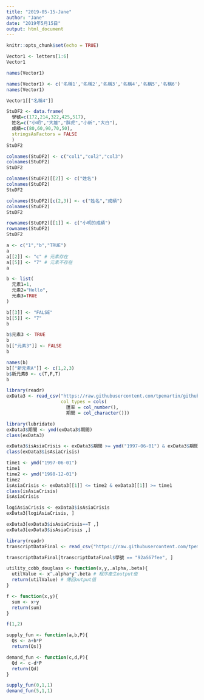 ```yaml
---
title: "2019-05-15-Jane"
author: "Jane"
date: "2019年5月15日"
output: html_document
---
```


```r
knitr::opts_chunk$set(echo = TRUE)
```

```r
Vector1 <- letters[1:6]
Vector1

names(Vector1)
```

```r
names(Vector1) <- c('名稱1','名稱2','名稱3','名稱4','名稱5','名稱6')
names(Vector1)
```

```r
Vector1[["名稱4"]]
```

```r
StuDF2 <- data.frame(
  學號=c(172,214,322,425,517),
  姓名=c("小明","大雄","胖虎","小新","大白"),
  成績=c(80,60,90,70,50),
  stringsAsFactors = FALSE
  )
StuDF2 

```

```r
colnames(StuDF2) <- c("col1","col2","col3")
colnames(StuDF2)
StuDF2
```

```r
colnames(StuDF2)[[2]] <- c("姓名")
colnames(StuDF2)
StuDF2
```

```r
colnames(StuDF2)[c(2,3)] <- c("姓名","成績")
colnames(StuDF2)
StuDF2
```

```r
rownames(StuDF2)[[1]] <- c("小明的成績")
rownames(StuDF2)
StuDF2
```

```r
a <- c("1","b","TRUE")
a
a[[2]] <- "c" # 元素存在
a[[5]] <- "7" # 元素不存在
a
```

```r
b <- list(
  元素1=1,
  元素2="Hello",
  元素3=TRUE
)
```

```r
b[[3]] <- "FALSE"
b[[5]] <- "7"
b
```

```r
b$元素3 <- TRUE
b
b[["元素3"]] <- FALSE
b
```

```r
names(b)
b[["新元素A"]] <- c(1,2,3)
b$新元素B <- c(T,F,T)
b
```

```r
library(readr)
exData3 <- read_csv("https://raw.githubusercontent.com/tpemartin/github-data/master/exData3.csv",
                    col_types = cols(
                      匯率 = col_number(),
                      期間 = col_character()))
```

```r
library(lubridate)
exData3$期間 <- ymd(exData3$期間)
class(exData3)
```

```r
exData3$isAsiaCrisis <- exData3$期間 >= ymd("1997-06-01") & exData3$期間 <= ymd("1998-12-01")
class(exData3$isAsiaCrisis)
```

```r
time1 <- ymd("1997-06-01")
time1
time2 <- ymd("1998-12-01")
time2
isAsiaCrisis <- exData3[[1]] <= time2 & exData3[[1]] >= time1
class(isAsiaCrisis)
isAsiaCrisis
```

```r
logiAsiaCrisis <- exData3$isAsiaCrisis
exData3[logiAsiaCrisis, ]

exData3[exData3$isAsiaCrisis==T ,]
exData3[exData3$isAsiaCrisis ,]
```

```r
library(readr)
transcriptDataFinal <- read_csv("https://raw.githubusercontent.com/tpemartin/github-data/master/transcriptDataFinal.csv")
```

```r
transcriptDataFinal[transcriptDataFinal$學號 == "92aS67fee", ]
```

```r
utility_cobb_douglass <- function(x,y,.alpha,.beta){
  utilValue <- x^.alpha*y^.beta # 程序產生output值
  return(utilValue) # 傳回output值
}
```

```r
f <- function(x,y){
  sum <- x+y
  return(sum) 
}

f(1,2)
```

```r
supply_fun <- function(a,b,P){
  Qs <- a+b*P
  return(Qs)}

demand_fun <- function(c,d,P){
  Qd <- c-d*P
  return(Qd)
}

supply_fun(0,1,1)
demand_fun(5,1,1)
```














































